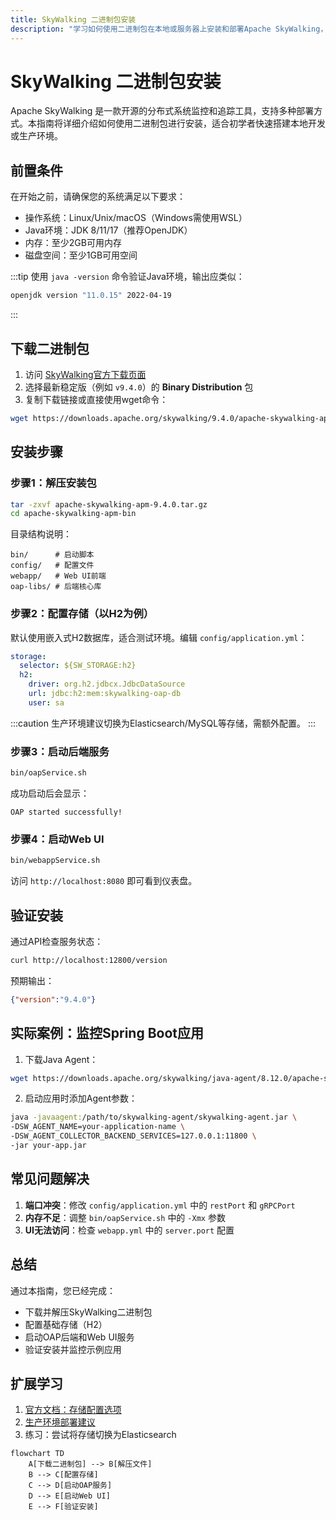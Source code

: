 ```yaml
---
title: SkyWalking 二进制包安装
description: "学习如何使用二进制包在本地或服务器上安装和部署Apache SkyWalking，包含详细步骤和常见问题解决方案。"
---
```


# SkyWalking 二进制包安装

Apache SkyWalking 是一款开源的分布式系统监控和追踪工具，支持多种部署方式。本指南将详细介绍如何使用二进制包进行安装，适合初学者快速搭建本地开发或生产环境。

## 前置条件

在开始之前，请确保您的系统满足以下要求：
- 操作系统：Linux/Unix/macOS（Windows需使用WSL）
- Java环境：JDK 8/11/17（推荐OpenJDK）
- 内存：至少2GB可用内存
- 磁盘空间：至少1GB可用空间

:::tip
使用 `java -version` 命令验证Java环境，输出应类似：
```bash
openjdk version "11.0.15" 2022-04-19
```
:::

## 下载二进制包

1. 访问 [SkyWalking官方下载页面](https://skywalking.apache.org/downloads/)
2. 选择最新稳定版（例如 `v9.4.0`）的 **Binary Distribution** 包
3. 复制下载链接或直接使用wget命令：

```bash
wget https://downloads.apache.org/skywalking/9.4.0/apache-skywalking-apm-9.4.0.tar.gz
```

## 安装步骤

### 步骤1：解压安装包

```bash
tar -zxvf apache-skywalking-apm-9.4.0.tar.gz
cd apache-skywalking-apm-bin
```

目录结构说明：
```
bin/      # 启动脚本
config/   # 配置文件
webapp/   # Web UI前端
oap-libs/ # 后端核心库
```

### 步骤2：配置存储（以H2为例）

默认使用嵌入式H2数据库，适合测试环境。编辑 `config/application.yml`：

```yaml
storage:
  selector: ${SW_STORAGE:h2}
  h2:
    driver: org.h2.jdbcx.JdbcDataSource
    url: jdbc:h2:mem:skywalking-oap-db
    user: sa
```

:::caution
生产环境建议切换为Elasticsearch/MySQL等存储，需额外配置。
:::

### 步骤3：启动后端服务

```bash
bin/oapService.sh
```

成功启动后会显示：
```
OAP started successfully!
```

### 步骤4：启动Web UI

```bash
bin/webappService.sh
```

访问 `http://localhost:8080` 即可看到仪表盘。

## 验证安装

通过API检查服务状态：
```bash
curl http://localhost:12800/version
```
预期输出：
```json
{"version":"9.4.0"}
```

## 实际案例：监控Spring Boot应用

1. 下载Java Agent：
```bash
wget https://downloads.apache.org/skywalking/java-agent/8.12.0/apache-skywalking-java-agent-8.12.0.tgz
```

2. 启动应用时添加Agent参数：
```bash
java -javaagent:/path/to/skywalking-agent/skywalking-agent.jar \
-DSW_AGENT_NAME=your-application-name \
-DSW_AGENT_COLLECTOR_BACKEND_SERVICES=127.0.0.1:11800 \
-jar your-app.jar
```

## 常见问题解决

1. **端口冲突**：修改 `config/application.yml` 中的 `restPort` 和 `gRPCPort`
2. **内存不足**：调整 `bin/oapService.sh` 中的 `-Xmx` 参数
3. **UI无法访问**：检查 `webapp.yml` 中的 `server.port` 配置

## 总结

通过本指南，您已经完成：
- 下载并解压SkyWalking二进制包
- 配置基础存储（H2）
- 启动OAP后端和Web UI服务
- 验证安装并监控示例应用

## 扩展学习

1. [官方文档：存储配置选项](https://skywalking.apache.org/docs/main/latest/en/setup/backend/backend-storage/)
2. [生产环境部署建议](https://skywalking.apache.org/docs/main/latest/en/deployment/deploy-manual/)
3. 练习：尝试将存储切换为Elasticsearch

```mermaid
flowchart TD
    A[下载二进制包] --> B[解压文件]
    B --> C[配置存储]
    C --> D[启动OAP服务]
    D --> E[启动Web UI]
    E --> F[验证安装]
```